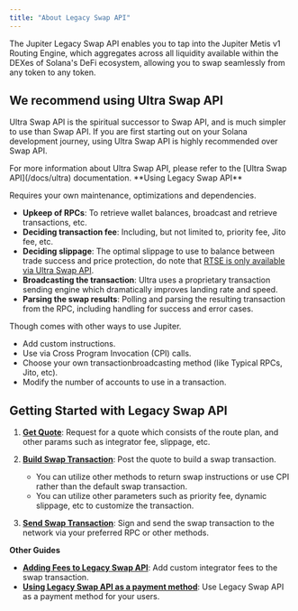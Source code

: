 ```yaml
---
title: "About Legacy Swap API"
---
```


The Jupiter Legacy Swap API enables you to tap into the Jupiter Metis v1 Routing Engine, which aggregates across all liquidity available within the DEXes of Solana's DeFi ecosystem, allowing you to swap seamlessly from any token to any token.

## We recommend using Ultra Swap API

Ultra Swap API is the spiritual successor to Swap API, and is much simpler to use than Swap API. If you are first starting out on your Solana development journey, using Ultra Swap API is highly recommended over Swap API.

<Tip>
For more information about Ultra Swap API, please refer to the [Ultra Swap API](/docs/ultra) documentation.
</Tip>

<Info>
**Using Legacy Swap API**

Requires your own maintenance, optimizations and dependencies.
   * **Upkeep of RPCs**: To retrieve wallet balances, broadcast and retrieve transactions, etc.
   * **Deciding transaction fee**: Including, but not limited to, priority fee, Jito fee, etc.
   * **Deciding slippage**: The optimal slippage to use to balance between trade success and price protection, do note that [RTSE is only available via Ultra Swap API](/docs/ultra#real-time-slippage-estimator).
   * **Broadcasting the transaction**: Ultra uses a proprietary transaction sending engine which dramatically improves landing rate and speed.
   * **Parsing the swap results**: Polling and parsing the resulting transaction from the RPC, including handling for success and error cases.

Though comes with other ways to use Jupiter.
   * Add custom instructions.
   * Use via Cross Program Invocation (CPI) calls.
   * Choose your own transactionbroadcasting method (like Typical RPCs, Jito, etc).
   * Modify the number of accounts to use in a transaction.
</Info>

## Getting Started with Legacy Swap API

1. [**Get Quote**](/docs/swap/get-quote): Request for a quote which consists of the route plan, and other params such as integrator fee, slippage, etc.

2. [**Build Swap Transaction**](/docs/swap/build-swap-transaction): Post the quote to build a swap transaction.

   * You can utilize other methods to return swap instructions or use CPI rather than the default swap transaction.
   * You can utilize other parameters such as priority fee, dynamic slippage, etc to customize the transaction.

3. [**Send Swap Transaction**](/docs/swap/send-swap-transaction): Sign and send the swap transaction to the network via your preferred RPC or other methods.

**Other Guides**

* [**Adding Fees to Legacy Swap API**](/docs/swap/add-fees-to-swap): Add custom integrator fees to the swap transaction.
* [**Using Legacy Swap API as a payment method**](/docs/swap/payments-through-swap): Use Legacy Swap API as a payment method for your users.
